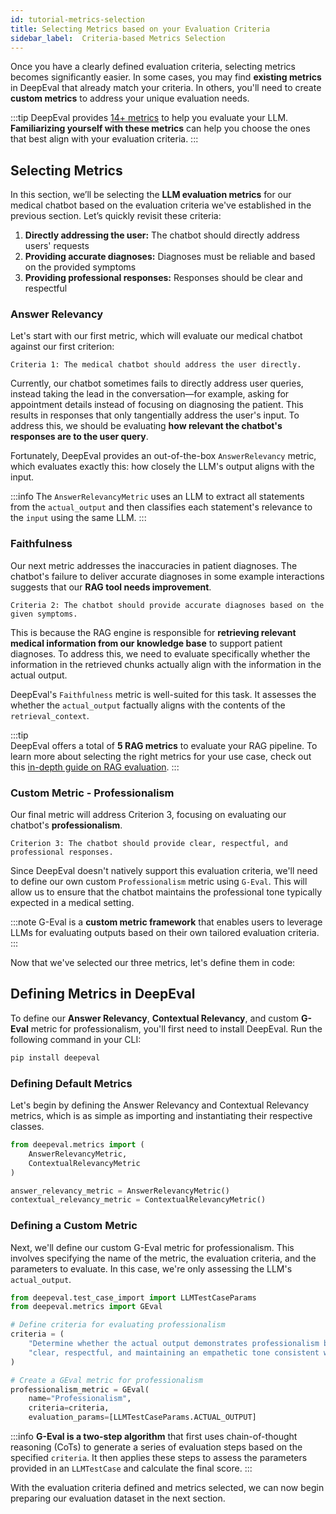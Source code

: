 ```yaml
---
id: tutorial-metrics-selection
title: Selecting Metrics based on your Evaluation Criteria
sidebar_label:  Criteria-based Metrics Selection
---
```


Once you have a clearly defined evaluation criteria, selecting metrics becomes significantly easier. In some cases, you may find **existing metrics** in DeepEval that already match your criteria. In others, you'll need to create **custom metrics** to address your unique evaluation needs.  

:::tip
DeepEval provides [14+ metrics](metrics-introduction) to help you evaluate your LLM. **Familiarizing yourself with these metrics** can help you choose the ones that best align with your evaluation criteria.
:::

## Selecting Metrics
In this section, we’ll be selecting the **LLM evaluation metrics** for our medical chatbot based on the evaluation criteria we've established in the previous section. Let’s quickly revisit these criteria:

1. **Directly addressing the user:** The chatbot should directly address users' requests
2. **Providing accurate diagnoses:** Diagnoses must be reliable and based on the provided symptoms 
3. **Providing professional responses:** Responses should be clear and respectful

### Answer Relevancy

Let's start with our first metric, which will evaluate our medical chatbot against our first criterion:
```
Criteria 1: The medical chatbot should address the user directly.
```
Currently, our chatbot sometimes fails to directly address user queries, instead taking the lead in the conversation—for example, asking for appointment details instead of focusing on diagnosing the patient. This results in responses that only tangentially address the user's input. To address this, we should be evaluating **how relevant the chatbot's responses are to the user query**.

Fortunately, DeepEval provides an out-of-the-box `AnswerRelevancy` metric, which evaluates exactly this: how closely the LLM's output aligns with the input. 

:::info
The `AnswerRelevancyMetric` uses an LLM to extract all statements from the `actual_output` and then classifies each statement's relevance to the `input` using the same LLM.
:::

### Faithfulness

Our next metric addresses the inaccuracies in patient diagnoses. The chatbot's failure to deliver accurate diagnoses in some example interactions suggests that our **RAG tool needs improvement**.

```
Criteria 2: The chatbot should provide accurate diagnoses based on the given symptoms.
```

This is because the RAG engine is responsible for **retrieving relevant medical information from our knowledge base** to support patient diagnoses. To address this, we need to evaluate specifically whether the information in the retrieved chunks actually align with the information in the actual output.

DeepEval's `Faithfulness` metric is well-suited for this task. It assesses the whether the `actual_output` factually aligns with the contents of the `retrieval_context`.

:::tip  
DeepEval offers a total of **5 RAG metrics** to evaluate your RAG pipeline. To learn more about selecting the right metrics for your use case, check out this [in-depth guide on RAG evaluation](guides-rag-evaluation).
:::


### Custom Metric - Professionalism

Our final metric will address Criterion 3, focusing on evaluating our chatbot's **professionalism**.

```
Criterion 3: The chatbot should provide clear, respectful, and professional responses.
```

Since DeepEval doesn't natively support this evaluation criteria, we'll need to define our own custom `Professionalism` metric using `G-Eval`. This will allow us to ensure that the chatbot maintains the professional tone typically expected in a medical setting.

:::note
G-Eval is a **custom metric framework** that enables users to leverage LLMs for evaluating outputs based on their own tailored evaluation criteria. 
:::

Now that we've selected our three metrics, let's define them in code:

## Defining Metrics in DeepEval

To define our **Answer Relevancy**, **Contextual Relevancy**, and custom **G-Eval** metric for professionalism, you'll first need to install DeepEval. Run the following command in your CLI:

```bash
pip install deepeval
```

### Defining Default Metrics 
Let's begin by defining the Answer Relevancy and Contextual Relevancy metrics, which is as simple as importing and instantiating their respective classes.

```python
from deepeval.metrics import (
    AnswerRelevancyMetric,
    ContextualRelevancyMetric
)

answer_relevancy_metric = AnswerRelevancyMetric()
contextual_relevancy_metric = ContextualRelevancyMetric()
```

### Defining a Custom Metric

Next, we'll define our custom G-Eval metric for professionalism. This involves specifying the name of the metric, the evaluation criteria, and the parameters to evaluate. In this case, we're only assessing the LLM's `actual_output`.

```python
from deepeval.test_case_import import LLMTestCaseParams
from deepeval.metrics import GEval

# Define criteria for evaluating professionalism
criteria = (
    "Determine whether the actual output demonstrates professionalism by being "
    "clear, respectful, and maintaining an empathetic tone consistent with medical interactions."
)

# Create a GEval metric for professionalism
professionalism_metric = GEval(
    name="Professionalism",
    criteria=criteria,
    evaluation_params=[LLMTestCaseParams.ACTUAL_OUTPUT]
```

:::info
**G-Eval is a two-step algorithm** that first uses chain-of-thought reasoning (CoTs) to generate a series of evaluation steps based on the specified `criteria`. It then applies these steps to assess the parameters provided in an `LLMTestCase` and calculate the final score.
:::

With the evaluation criteria defined and metrics selected, we can now begin preparing our evaluation dataset in the next section.

